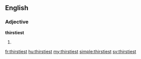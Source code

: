 ==English==

===Adjective===
'''thirstiest'''

# {{superlative of|thirsty}}

[[fr:thirstiest]]
[[hu:thirstiest]]
[[my:thirstiest]]
[[simple:thirstiest]]
[[sv:thirstiest]]